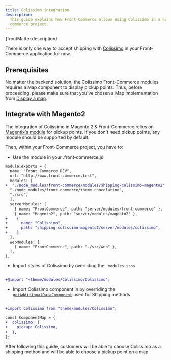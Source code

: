 ```yaml
---
title: Colissimo integration
description:
  This guide explains how Front-Commerce allows using Colissimo in a headless
  commerce project.
---
```



<p>{frontMatter.description}</p>

There is only one way to accept shipping with
[Colissimo](https://www.laposte.fr/colissimo) in your Front-Commerce application
for now.

## Prerequisites

No matter the backend solution, the Colissimo Front-Commerce modules requires a
Map component to display pickup points. Thus, before proceeding, please make
sure that you've chosen a Map implementation from
[Display a map](/docs/2.x/advanced/features/display-a-map).

## Integrate with Magento2

<SinceVersion tag="2.5" />

The integration of Colissimo in Magento 2 & Front-Commerce relies on
[Magentix's module](https://colissimo.magentix.fr/magento-2/) for pickup points.
If you don't need pickup points, any module should be supported by default.

Then, within your Front-Commerce project, you have to:

- Use the module in your .front-commerce.js

```diff title=".front-commerce.js"
module.exports = {
  name: "Front Commerce DEV",
  url: "http://www.front-commerce.test",
  modules: [
+  "./node_modules/front-commerce/modules/shipping-colissimo-magento2"
  "./node_modules/front-commerce/theme-chocolatine",
  "./src",
  ],
  serverModules: [
    { name: "FrontCommerce", path: "server/modules/front-commerce" },
    { name: "Magento2", path: "server/modules/magento2" },
+    {
+      name: "Colissimo",
+      path: "shipping-colissimo-magento2/server/modules/colissimo",
+    },
  ],
  webModules: [
    { name: "FrontCommerce", path: "./src/web" },
  ],
};
```

- Import styles of Colissimo by overriding the `_modules.scss`

```diff title="src/web/theme/modules/_modules.scss"

+@import "~theme/modules/Colissimo/Colissimo";
```

- Import Colissimo component in by overriding the
  [`getAdditionalDataComponent`](https://gitlab.blackswift.cloud/front-commerce/front-commerce/-/blob/784684ce56cca69ca5c2e42d5d421a8c0b4bb9c3/src/web/theme/modules/Checkout/ShippingMethod/AdditionalShippingInformation/getAdditionalDataComponent.js)
  used for Shipping methods

```diff title="src/web/theme/modules/Checkout/ShippingMethod/AdditionalShippingInformation/getAdditionalDataComponent.js"

+import Colissimo from "theme/modules/Colissimo";

const ComponentMap = {
+  colissimo: {
+    pickup: Colissimo,
+  },
};

```

After following this guide, customers will be able to choose Colissimo as a
shipping method and will be able to choose a pickup point on a map.
